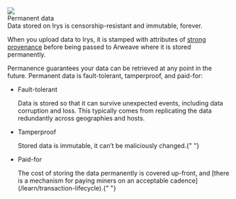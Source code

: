 
<div className="flex flex-col mt-5">
	<div className="flex items-end">
		<img src="https://bundlr.network/new/assets/home/data-donuts.webp" className="w-[150px] " />
		<div className="">
			<Heading level={1}>Permanent data</Heading>
		</div>
	</div>
</div>
Data stored on Irys is censorship-resistant and immutable, forever.

When you upload data to Irys, it is stamped with attributes of [strong provenance](./strong-provenance) before being passed to Arweave where it is stored permanently.

Permanence guarantees your data can be retrieved at any point in the future. Permanent data is fault-tolerant, tamperproof, and paid-for:

-   <p className="font-bold">Fault-tolerant</p>
    Data is stored so that it can survive unexpected events, including data corruption and loss. This typically comes from
    replicating the data redundantly across geographies and hosts.

-   <p className="font-bold">Tamperproof</p>
    Stored data is immutable, it can’t be maliciously changed.{" "}

-   <p className="font-bold">Paid-for</p>
    The cost of storing the data permanently is covered up-front, and [there is a mechanism for paying miners on an acceptable
    cadence](/learn/transaction-lifecycle).{" "}
